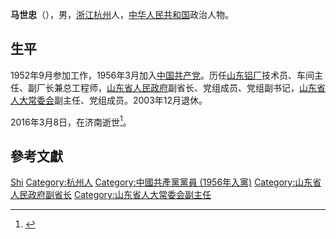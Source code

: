 {{他用
|subject=原山东省人大常委会副主任、副省长
|other=其他同名人物
|马世忠
}}

'''马世忠'''（{{bd|1932年|5月|2016年|3月8日|}}），男，[[浙江|浙江]][[杭州|杭州]]人，[[中华人民共和国|中华人民共和国]]政治人物。

== 生平 ==
1952年9月参加工作，1956年3月加入[[中国共产党|中国共产党]]。历任[[山东铝厂|山东铝厂]]技术员、车间主任、副厂长兼总工程师，[[山东省人民政府|山东省人民政府]]副省长、党组成员、党组副书记，[[山东省人大常委会|山东省人大常委会]]副主任、党组成员。2003年12月退休。

2016年3月8日，在济南逝世<ref>{{cite web|accessdate=2016-09-09|url=http://www.thepaper.cn/newsDetail_forward_1443699|title=山东省人大常委会原副主任、副省长马世忠逝世，享年84岁|publisher=澎湃新闻|archive-date=2016-08-11|archive-url=https://web.archive.org/web/20160811122613/http://www.thepaper.cn/newsDetail_forward_1443699|dead-url=no}}</ref>。

== 參考文獻 ==
{{reflist}}

{{Authority control}}
{{DEFAULTSORT:Ma马}}
[[Category:马姓|Shi]]
[[Category:杭州人|Category:杭州人]]
[[Category:中國共產黨黨員_(1956年入黨)|Category:中國共產黨黨員 (1956年入黨)]]
[[Category:山东省人民政府副省长|Category:山东省人民政府副省长]]
[[Category:山东省人大常委会副主任|Category:山东省人大常委会副主任]]